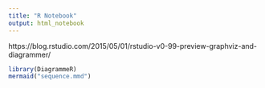 ```yaml
---
title: "R Notebook"
output: html_notebook
---
```


https://blog.rstudio.com/2015/05/01/rstudio-v0-99-preview-graphviz-and-diagrammer/

```r
library(DiagrammeR)
mermaid("sequence.mmd")
```

